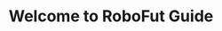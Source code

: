 ---
title: Welcome to RoboFut Guide
description: Start creating your soccer-robot with our guide.
template: splash
hero:
  actions:
    - text: Get started
      link: /en/guides/features/
      icon: right-arrow
    - text: Read the source code
      link: https://github.com/KingsBeCattz/RoboFutbol/
      icon: external
      variant: minimal
---